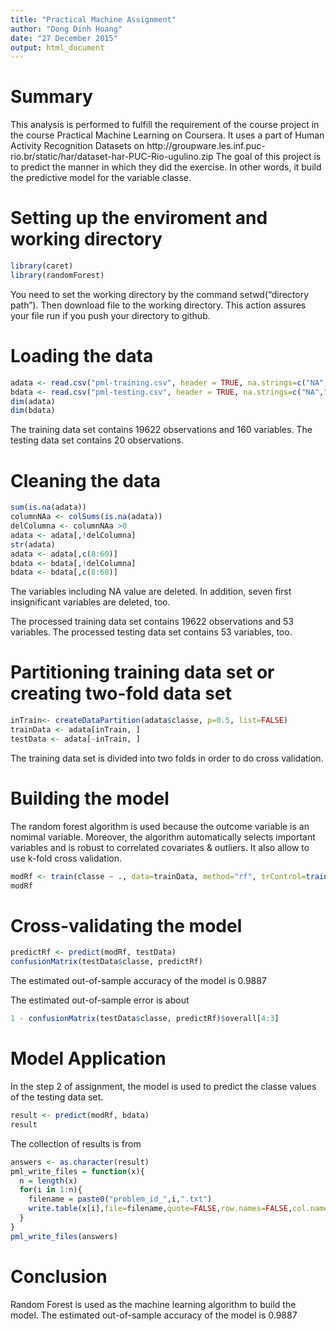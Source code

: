 ```yaml
---
title: "Practical Machine Assignment"
author: "Dong Dinh Hoang"
date: "27 December 2015"
output: html_document
---
```

# Summary
This analysis is performed to fulfill the requirement of the course project in the course Practical Machine Learning on Coursera. It uses a part of Human Activity Recognition Datasets on http://groupware.les.inf.puc-rio.br/static/har/dataset-har-PUC-Rio-ugulino.zip
The goal of this project is to predict the manner in which they did the exercise. In other words, it build the predictive model for the variable classe.

# Setting up the enviroment and working directory

```r
library(caret)
library(randomForest)
```

You need to set the working directory by the command setwd("directory path"). Then download file to the working directory. This action assures your file run if you push your directory to github.

# Loading the data

```r
adata <- read.csv("pml-training.csv", header = TRUE, na.strings=c("NA",""))
bdata <- read.csv("pml-testing.csv", header = TRUE, na.strings=c("NA",""))
dim(adata)
dim(bdata)
```

The training data set contains 19622 observations and 160 variables. The testing data set contains 20 observations.

# Cleaning the data

```r
sum(is.na(adata))
columnNAa <- colSums(is.na(adata))
delColumna <- columnNAa >0
adata <- adata[,!delColumna]
str(adata)
adata <- adata[,c(8:60)]
bdata <- bdata[,!delColumna]
bdata <- bdata[,c(8:60)]
```

The variables including NA value are deleted. In addition, seven first insignificant variables are deleted, too. 

The processed training data set contains 19622 observations and 53 variables. The processed testing data set contains 53 variables, too.

# Partitioning training data set or creating two-fold data set

```r
inTrain<- createDataPartition(adata$classe, p=0.5, list=FALSE)
trainData <- adata[inTrain, ]
testData <- adata[-inTrain, ]
```

The training data set is divided into two folds in order to do cross validation.

# Building the model

The random forest algorithm is used because the outcome variable is an nomimal variable. Moreover, the algorithm automatically selects important variables and is robust to correlated covariates & outliers. It also allow to use k-fold cross validation.

```r
modRf <- train(classe ~ ., data=trainData, method="rf", trControl=trainControl(method="cv", 5), ntree=250)
modRf
```

# Cross-validating the model

```r
predictRf <- predict(modRf, testData)
confusionMatrix(testData$classe, predictRf)
```

The estimated out-of-sample accuracy of the model is 0.9887

The estimated out-of-sample error is about

```r
1 - confusionMatrix(testData$classe, predictRf)$overall[4:3]
```

# Model Application

In the step 2 of assignment, the model is used to predict the classe values of the testing data set. 

```r
result <- predict(modRf, bdata)
result
```

The collection of results is from

```r
answers <- as.character(result)
pml_write_files = function(x){
  n = length(x)
  for(i in 1:n){
    filename = paste0("problem_id_",i,".txt")
    write.table(x[i],file=filename,quote=FALSE,row.names=FALSE,col.names=FALSE)
  }
}
pml_write_files(answers)
```

# Conclusion

Random Forest is used as the machine learning algorithm to build the model.
The estimated out-of-sample accuracy of the model is 0.9887

